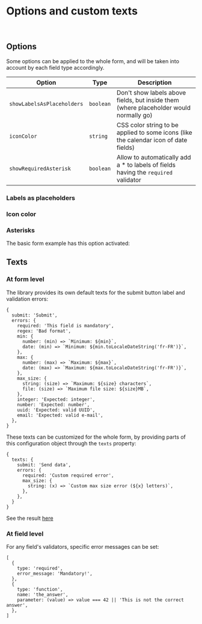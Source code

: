 
<Meta title="Options and texts" />

# Options and custom texts

<br/>

## Options

Some options can be applied to the whole form, and will be taken into account by each field type accordingly.

| Option                     | Type      | Description                                                                           |
|----------------------------|-----------|---------------------------------------------------------------------------------------|
| `showLabelsAsPlaceholders` | `boolean` | Don't show labels above fields, but inside them (where placeholder would normally go) |
| `iconColor`                | `string`  | CSS color string to be applied to some icons (like the calendar icon of date fields)  |
| `showRequiredAsterisk`     | `boolean` | Allow to automatically add a * to labels of fields having the `required` validator    |


### Labels as placeholders

<Canvas>
  <Story id="components-form--label-as-placeholder" />
</Canvas>

### Icon color

<Canvas>
  <Story id="components-fields-date--icon-color" />
</Canvas>

### Asterisks

The basic form example has this option activated:

<Canvas>
  <Story id="components-form--basic" />
</Canvas>

## Texts

### At form level

The library provides its own default texts for the submit button label and validation errors:

```
{
  submit: 'Submit',
  errors: {
    required: 'This field is mandatory',
    regex: 'Bad format',
    min: {
      number: (min) => `Minimum: ${min}`,
      date: (min) => `Minimum: ${min.toLocaleDateString('fr-FR')}`,
    },
    max: {
      number: (max) => `Maximum: ${max}`,
      date: (max) => `Maximum: ${max.toLocaleDateString('fr-FR')}`,
    },
    max_size: {
      string: (size) => `Maximum: ${size} characters`,
      file: (size) => `Maximum file size: ${size}MB`,
    },
    integer: 'Expected: integer',
    number: 'Expected: number',
    uuid: 'Expected: valid UUID',
    email: 'Expected: valid e-mail',
  },
}
```

These texts can be customized for the whole form, by providing parts of this configuration object through the `texts` property:

```
{
  texts: {
    submit: 'Send data',
    errors: {
      required: 'Custom required error',
      max_size: {
        string: (x) => `Custom max size error (${x} letters)`,
      },
    },
  }
}
```
See the result [here](/story/components-form--custom-texts)


### At field level

For any field's validators, specific error messages can be set:

```
[
  {
    type: 'required',
    error_message: 'Mandatory!',
  },
  {
    type: 'function',
    name: 'the_answer',
    parameter: (value) => value === 42 || 'This is not the correct answer',
  },
]
```
